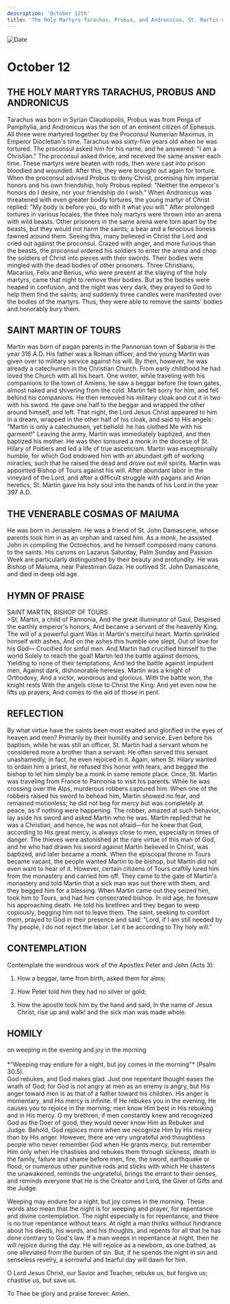 ```yaml
---
description: 'October 12th'
title: 'The Holy Martyrs Tarachus, Probus, and Andronicus, St. Martin of Tours, Venerable Cosmas of Maiuma'
---
```


<CustomPaginator />
<RunningHead />

<Image src="/title-imprint.png" height={68} width={50} alt="Date" className="title-imprint"/>

# <div id="date">October <Image className="four-dot" src="/four-dot.png" height={15} width={15} alt="" />12</div>

## THE HOLY MARTYRS TARACHUS, PROBUS AND ANDRONICUS

Tarachus was born in Syrian Claudiopolis, Probus was from Perga of Pamphylia, and Andronicus was the son of an eminent citizen of Ephesus. All three were martyred together by the Proconsul Numerian Maximus, in Emperor Diocletian's time. Tarachus was sixty-five years old when he was tortured. The proconsul asked him for his name, and he answered: "I am a Christian." The proconsul asked thrice, and received the same answer each time. These martyrs were beaten with rods, then were cast into prison bloodied and wounded. After this, they were brought out again for torture. When the proconsul advised Probus to deny Christ, promising him imperial honors and his own friendship, holy Probus replied: "Neither the emperor's honors do I desire, nor your friendship do I wish." When Andronicus was threatened with even greater bodily tortures, the young martyr of Christ replied: "My body is before you, do with it what you will." After prolonged tortures in various locales, the three holy martyrs were thrown into an arena with wild beasts. Other prisoners in the same arena were torn apart by the beasts, but they would not harm the saints; a bear and a ferocious lioness fawned around them. Seeing this, many believed in Christ the Lord and cried out against the proconsul. Crazed with anger, and more furious than the beasts, the proconsul ordered his soldiers to enter the arena and chop the soldiers of Christ into pieces with their swords. Their bodies were mingled with the dead bodies of other prisoners. Three Christians, Macarius, Felix and Berius, who were present at the slaying of the holy martyrs, came that night to remove their bodies. But as the bodies were heaped in confusion, and the night was very dark, they prayed to God to help them find the saints; and suddenly three candles were manifested over the bodies of the martyrs. Thus, they were able to remove the saints' bodies and honorably bury them.

## SAINT MARTIN OF TOURS

Martin was born of pagan parents in the Pannonian town of Sabaria in the year 316 A.D. His father was a Roman officer, and the young Martin was given over to military service against his will. By then, however, he was already a catechumen in the Christian Church. From early childhood he had loved the Church with all his heart. One winter, while traveling with his companions to the town of Amiens, he saw a beggar before the town gates, almost naked and shivering from the cold. Martin felt sorry for him, and fell behind his companions. He then removed his military cloak and cut it in two with his sword. He gave one half to the beggar and wrapped the other around himself, and left. That night, the Lord Jesus Christ appeared to him in a dream, wrapped in the other half of his cloak, and said to His angels: "Martin is only a catechumen, yet behold: he has clothed Me with his garment!" Leaving the army, Martin was immediately baptized, and then baptized his mother. He was then tonsured a monk in the diocese of St. Hilary of Poitiers and led a life of true asceticism. Martin was exceptionally humble, for which God endowed him with an abundant gift of working miracles, such that he raised the dead and drove out evil spirits. Martin was appointed Bishop of Tours against his will. After abundant labor in the vineyard of the Lord, and after a difficult struggle with pagans and Arian heretics, St. Martin gave his holy soul into the hands of his Lord in the year 397 A.D.

## THE VENERABLE COSMAS OF MAIUMA

He was born in Jerusalem. He was a friend of St. John Damascene, whose parents took him in as an orphan and raised him. As a monk, he assisted John in compiling the Octoechos, and he himself composed many canons to the saints. His canons on Lazarus Saturday, Palm Sunday and Passion Week are particularly distinguished by their beauty and profundity. He was Bishop of Maiuma, near Palestinian Gaza. He outlived St. John Damascene, and died in deep old age.


## HYMN OF PRAISE
<div style={{textAlign:'center', color:'crimson', fontWeight:'bold'}}>
SAINT MARTIN, BISHOP OF TOURS
</div>
>St. Martin, a child of Pannonia,  
And the great illuminator of Gaul,   
Despised the earthly emperor's honors,   
And became a servant of the heavenly King.  
The will of a powerful giant  
Was in Martin's merciful heart.  
Martin sprinkled himself with ashes,  
And on the ashes this humble one slept,  
Out of love for his God—  
Crucified for sinful men.   
And Martin had crucified himself to the world  
Solely to reach the goal!  
Martin led the battle against demons,  
Yielding to none of their temptations,  
And led the battle against impudent men,  
Against dark, dishonorable heresies.  
Martin was a knight of Orthodoxy,  
And a victor, wondrous and glorious.  
With the battle won, the knight rests  
With the angels close to Christ the King:   
And yet even now he lifts up prayers,  
And comes to the aid of those in peril.  


## REFLECTION

By what virtue have the saints been most exalted and glorified in the eyes of heaven and men? Primarily by their humility and service. Even before his baptism, while he was still an officer, St. Martin had a servant whom he considered more a brother than a servant. He often served this servant unashamedly; in fact, he even rejoiced in it. Again, when St. Hilary wanted to ordain him a priest, he refused this honor with tears, and begged the bishop to let him simply be a monk in some remote place. Once, St. Martin was traveling from France to Pannonia to visit his parents. While he was crossing over the Alps, murderous robbers captured him. When one of the robbers raised his sword to behead him, Martin showed no fear, and remained motionless; he did not beg for mercy but was completely at peace, as if nothing were happening. The robber, amazed at such behavior, lay aside his sword and asked Martin who he was. Martin replied that he was a Christian, and hence, he was not afraid—for he knew that God, according to His great mercy, is always close to men, especially in times of danger. The thieves were astonished at the rare virtue of this man of God, and he who had drawn his sword against Martin believed in Christ, was baptized, and later became a monk. When the episcopal throne in Tours became vacant, the people wanted Martin to be bishop, but Martin did not even want to hear of it. However, certain citizens of Tours craftily lured him from the monastery and carried him off. They came to the gate of Martin's monastery and told Martin that a sick man was out there with them, and they begged him for a blessing. When Martin came out they seized him, took him to Tours, and had him consecrated bishop. In old age, he foresaw his approaching death. He told his brethren and they began to weep copiously, begging him not to leave them. The saint, seeking to comfort them, prayed to God in their presence and said: "Lord, if I am still needed by Thy people, I do not reject the labor. Let it be according to Thy holy will."


## CONTEMPLATION

Contemplate the wondrous work of the Apostles Peter and John (Acts 3):

1. How a beggar, lame from birth, asked them for alms;

2. How Peter told him they had no silver or gold;

3. How the apostle took him by the hand and said, In the name of Jesus Christ, rise up and walk! and the sick man was made whole.


## HOMILY
<div style={{textAlign:'center', color:'crimson', fontWeight:'bold'}}>
on weeping in the evening and joy in the morning
</div>
<br />
<div style={{textAlign:'right'}}>
*"Weeping may endure for a night, but joy comes in the morning"* (Psalm 30:5).
</div>
God rebukes, and God makes glad. Just one repentant thought eases the wrath of God; for God is not angry at men as an enemy is angry, but His anger toward men is as that of a father toward his children. His anger is momentary, and His mercy is infinite. If He rebukes you in the evening, He causes you to rejoice in the morning; men know Him best in His rebuking and in His mercy. O my brethren, if men constantly knew and recognized God as the Doer of good, they would never know Him as Rebuker and Judge. Behold, God rejoices more when we recognize Him by His mercy than by His anger. However, there are very ungrateful and thoughtless people who never remember God when He grants mercy, but remember Him only when He chastises and rebukes them through sickness, death in the family, failure and shame before men, fire, the sword, earthquake or flood, or numerous other punitive rods and sticks with which He chastens the unawakened, reminds the ungrateful, brings the errant to their senses, and reminds everyone that He is the Creator and Lord, the Giver of Gifts and the Judge.

Weeping may endure for a night, but joy comes in the morning. These words also mean that the night is for weeping and prayer, for repentance and divine contemplation. The night especially is for repentance, and there is no true repentance without tears. At night a man thinks without hindrance about his deeds, his words, and his thoughts, and repents for all that he has done contrary to God's law. If a man weeps in repentance at night, then he will rejoice during the day. He will rejoice as a newborn, as one bathed, as one alleviated from the burden of sin. But, if he spends the night in sin and senseless revelry, a sorrowful and tearful day will dawn for him.

O Lord Jesus Christ, our Savior and Teacher, rebuke us, but forgive us; chastise us, but save us.

To Thee be glory and praise forever. Amen. 